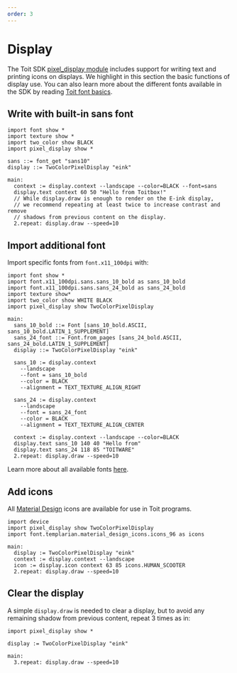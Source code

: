 ```yaml
---
order: 3
---
```


# Display

The Toit SDK [pixel_display module](https://libs.toit.io/pixel_display/library-summary) includes support for writing text and printing icons on displays.
We highlight in this section the basic functions of display use. You can also learn more about the different fonts available in the SDK by reading [Toit font basics](../fonts).

## Write with built-in sans font

<!-- RESET CODE -->
<!-- ANALYZE CODE -->
```
import font show *
import texture show *
import two_color show BLACK
import pixel_display show *

sans ::= font_get "sans10"
display ::= TwoColorPixelDisplay "eink"

main:
  context := display.context --landscape --color=BLACK --font=sans
  display.text context 60 50 "Hello from Toitbox!"
  // While display.draw is enough to render on the E-ink display,
  // we recommend repeating at least twice to increase contrast and remove
  // shadows from previous content on the display.
  2.repeat: display.draw --speed=10
```

## Import additional font

Import specific fonts from `font.x11_100dpi` with:

<!-- RESET CODE -->
<!-- ANALYZE CODE -->
```
import font show *
import font.x11_100dpi.sans.sans_10_bold as sans_10_bold
import font.x11_100dpi.sans.sans_24_bold as sans_24_bold
import texture show*
import two_color show WHITE BLACK
import pixel_display show TwoColorPixelDisplay

main:
  sans_10_bold ::= Font [sans_10_bold.ASCII, sans_10_bold.LATIN_1_SUPPLEMENT]
  sans_24_font ::= Font.from_pages [sans_24_bold.ASCII, sans_24_bold.LATIN_1_SUPPLEMENT]
  display ::= TwoColorPixelDisplay "eink"

  sans_10 := display.context
    --landscape
    --font = sans_10_bold
    --color = BLACK
    --alignment = TEXT_TEXTURE_ALIGN_RIGHT

  sans_24 := display.context
    --landscape
    --font = sans_24_font
    --color = BLACK
    --alignment = TEXT_TEXTURE_ALIGN_CENTER

  context := display.context --landscape --color=BLACK
  display.text sans_10 140 40 "Hello from"
  display.text sans_24 118 85 "TOITWARE"
  2.repeat: display.draw --speed=10
```

Learn more about all available fonts [here](../fonts).

## Add icons

All [Material Design](https://materialdesignicons.com/) icons are available for use in Toit programs.

<!-- RESET CODE -->
<!-- ANALYZE CODE -->
```
import device
import pixel_display show TwoColorPixelDisplay
import font.templarian.material_design_icons.icons_96 as icons

main:
  display := TwoColorPixelDisplay "eink"
  context := display.context --landscape
  icon := display.icon context 63 85 icons.HUMAN_SCOOTER
  2.repeat: display.draw --speed=10
```

## Clear the display

A simple `display.draw` is needed to clear a display, but to avoid any remaining
shadow from previous content, repeat 3 times as in:

<!-- RESET CODE -->
<!-- ANALYZE CODE -->
```
import pixel_display show *

display := TwoColorPixelDisplay "eink"

main:
  3.repeat: display.draw --speed=10
```

